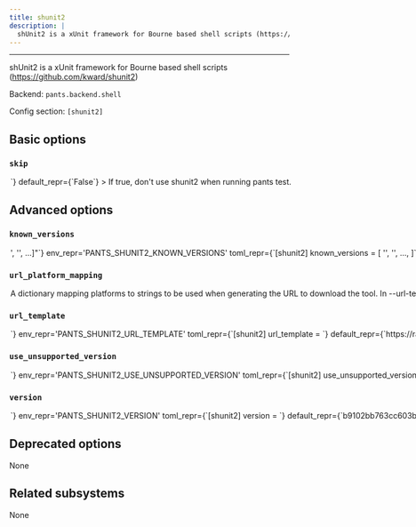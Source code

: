 ```yaml
---
title: shunit2
description: |
  shUnit2 is a xUnit framework for Bourne based shell scripts (https://github.com/kward/shunit2)
---
```



---

shUnit2 is a xUnit framework for Bourne based shell scripts (https://github.com/kward/shunit2)

Backend: <span className="color--primary">`pants.backend.shell`</span>

Config section: <span className="color--primary">`[shunit2]`</span>

<span className={styles.options}>

## Basic options

### `skip`

<Option
  cli_repr={`--[no-]shunit2-skip`}
  env_repr='PANTS_SHUNIT2_SKIP'
  toml_repr={`[shunit2]
skip = <bool>`}
  default_repr={`False`}
>

If true, don&#x27;t use shunit2 when running `pants test`.

</Option>

## Advanced options

### `known_versions`

<Option
  cli_repr={`--shunit2-known-versions="['<str>', '<str>', ...]"`}
  env_repr='PANTS_SHUNIT2_KNOWN_VERSIONS'
  toml_repr={`[shunit2]
known_versions = [
    '<str>',
    '<str>',
    ...,
]`}
  default_repr={`[\n  "b9102bb763cc603b3115ed30a5648bf950548097|macos_arm64|1f11477b7948150d1ca50cdd41d89be4ed2acd137e26d2e0fe23966d0e272cc5|40987",\n  "b9102bb763cc603b3115ed30a5648bf950548097|macos_x86_64|1f11477b7948150d1ca50cdd41d89be4ed2acd137e26d2e0fe23966d0e272cc5|40987",\n  "b9102bb763cc603b3115ed30a5648bf950548097|linux_x86_64|1f11477b7948150d1ca50cdd41d89be4ed2acd137e26d2e0fe23966d0e272cc5|40987",\n  "b9102bb763cc603b3115ed30a5648bf950548097|linux_arm64|1f11477b7948150d1ca50cdd41d89be4ed2acd137e26d2e0fe23966d0e272cc5|40987"\n]`}
>

Known versions to verify downloads against.

Each element is a pipe-separated string of `version|platform|sha256|length` or
`version|platform|sha256|length|url_override`, where:

- `version` is the version string
- `platform` is one of `[linux_arm64,linux_x86_64,macos_arm64,macos_x86_64]`
- `sha256` is the 64-character hex representation of the expected sha256
  digest of the download file, as emitted by `shasum -a 256`
- `length` is the expected length of the download file in bytes, as emitted by
  `wc -c`
- (Optional) `url_override` is a specific url to use instead of the normally
  generated url for this version

E.g., `3.1.2|macos_x86_64|6d0f18cd84b918c7b3edd0203e75569e0c7caecb1367bbbe409b44e28514f5be|42813`.
and `3.1.2|macos_arm64 |aca5c1da0192e2fd46b7b55ab290a92c5f07309e7b0ebf4e45ba95731ae98291|50926|https://example.mac.org/bin/v3.1.2/mac-aarch64-v3.1.2.tgz`.

Values are space-stripped, so pipes can be indented for readability if necessary.

</Option>

### `url_platform_mapping`

<Option
  cli_repr={`--shunit2-url-platform-mapping="{'key1': val1, 'key2': val2, ...}"`}
  env_repr='PANTS_SHUNIT2_URL_PLATFORM_MAPPING'
  toml_repr={`[shunit2.url_platform_mapping]
key1 = val1
key2 = val2
...`}
  default_repr={`{}`}
>

A dictionary mapping platforms to strings to be used when generating the URL to download the tool.

In `--url-template`, anytime the `{platform}` string is used, Pants will determine the current platform, and substitute `{platform}` with the respective value from your dictionary.

For example, if you define `{"macos_x86_64": "apple-darwin", "linux_x86_64": "unknown-linux"}`, and run Pants on Linux with an intel architecture, then `{platform}` will be substituted in the `--url-template` option with `unknown-linux`.

</Option>

### `url_template`

<Option
  cli_repr={`--shunit2-url-template=<str>`}
  env_repr='PANTS_SHUNIT2_URL_TEMPLATE'
  toml_repr={`[shunit2]
url_template = <str>`}
  default_repr={`https://raw.githubusercontent.com/kward/shunit2/{version}/shunit2`}
>

URL to download the tool, either as a single binary file or a compressed file (e.g. zip file). You can change this to point to your own hosted file, e.g. to work with proxies or for access via the filesystem through a `file:$abspath` URL (e.g. `file:/this/is/absolute`, possibly by [templating the buildroot in a config file](https://www.pantsbuild.org/2.26/docs/using-pants/key-concepts/options#config-file-entries)).

Use `{version}` to have the value from `--version` substituted, and `{platform}` to have a value from `--url-platform-mapping` substituted in, depending on the current platform. For example, https://github.com/.../protoc-&#123;version&#125;-&#123;platform&#125;.zip.

</Option>

### `use_unsupported_version`

<Option
  cli_repr={`--shunit2-use-unsupported-version=<UnsupportedVersionUsage>`}
  env_repr='PANTS_SHUNIT2_USE_UNSUPPORTED_VERSION'
  toml_repr={`[shunit2]
use_unsupported_version = <UnsupportedVersionUsage>`}
  one_of='error, warning'
  default_repr={`error`}
>

What action to take in case the requested version of shunit2 is not supported.

Supported shunit2 versions: unspecified

</Option>

### `version`

<Option
  cli_repr={`--shunit2-version=<str>`}
  env_repr='PANTS_SHUNIT2_VERSION'
  toml_repr={`[shunit2]
version = <str>`}
  default_repr={`b9102bb763cc603b3115ed30a5648bf950548097`}
>

Use this version of shunit2.

</Option>

## Deprecated options

None

## Related subsystems

None

</span>
